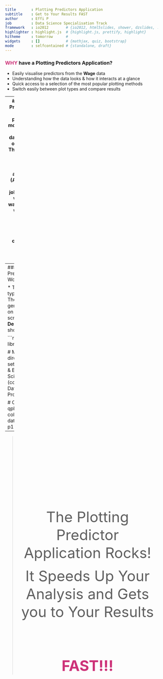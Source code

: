 ```yaml
---
title       : Plotting Predictors Application
subtitle    : Get to Your Results FAST
author      : Effi P
job         : Data Science Specialisation Track
framework   : io2012        # {io2012, html5slides, shower, dzslides, ...}
highlighter : highlight.js  # {highlight.js, prettify, highlight}
hitheme     : tomorrow      # 
widgets     : []            # {mathjax, quiz, bootstrap}
mode        : selfcontained # {standalone, draft}
---
```



### <font color="#CD3278"><b>WHY</b></font> have a Plotting Predictors Application?


* Easily visualise predictors from the <b>Wage</b> data
* Understanding how the data looks & how it interacts at a glance
* Quick access to a selection of the most popular plotting methods
* Switch easily between plot types and compare results


---
### <font color="#CD3278"><b>WHAT</b></font> is the Plotting Predictors Application?
* A simple application that provides a number of the most popular predictor plots
* Works on the <b>Wage</b> dataset
* Offers a selection of 5 different plot types 
* The plot types available are:
  * <b>Feature Plot (Wage)</b>: Feature plot using age, education and jobcode against wage
  * <b>Jobclass (Age vs Wage)</b>: Plot of age vs wage coloured by jobclass.
  * <b>Smoothers (Age vs Wage)</b>: Plot of age vs wage coloured by education with linear smoother for each education class
  * <b>Boxplot (Wage vs Age)</b>: Boxplot of age vs wage showing with different colours the various wage ranges
  * <b>Density Plot (Wage)</b>: Density plot of wage vs education

---
### <font color="#CD3278"><b>HOW</b></font> does the Plotting Predictors Applications Work?


* The user selects the plot type from a drop-down list
* The code for the plot is generated
* The plot appears on the right hand side of the screen
* An example of the <b>Density Plot (Wage)</b> is shown below:

```r
library (ISLR)
library(ggplot2)
data(Wage)

# Move to the working directory
setwd('C:\\epsychog\\Trainings & Events\\Data Science\\Data Science Specialisation (coursera)\\9. Developing Data Products\\Course Project')

# Call the plot funtion
p1 <- qplot(wage, colour=education, data=Wage, geom="density")
p1
```

---
<blockquote>
<center><font size=12><br><br><br><br>
The Plotting Predictor Application Rocks!</font></center>
<br>
<center> <font size=10></nl></nl></nl>It Speeds Up Your Analysis and Gets you to Your Results<br><br><br></font></center>
<center> <font color="#CD3278"><font size=16><b>FAST!!!</b></font></font></center>
</blockquote>
